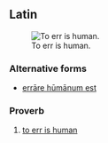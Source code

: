 ==Latin==
[[File:Errare humanum est.jpg|thumb|To err is human.]]

===Alternative forms===
* [[errare humanum est|errāre hūmānum est]]

===Proverb===
{{head|la|proverb|head=[[hūmānum]] [[sum|est]] [[erro|errāre]]}}

# [[to err is human]]